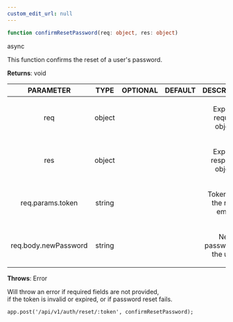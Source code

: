 ```yaml
---
custom_edit_url: null
---
```


```ts
function confirmResetPassword(req: object, res: object)
```

<div>
  <span className="badge badge--success">async</span>
</div>

<p>This function confirms the reset of a user's password.</p>

**Returns**: void

|PARAMETER|TYPE|OPTIONAL|DEFAULT|DESCRIPTION|
|:---:|:---:|:---:|:---:|:---:|
|req|object|||<p>Express request object.</p>|
|res|object|||<p>Express response object.</p>|
|req.params.token|string|||<p>Token from the reset email.</p>|
|req.body.newPassword|string|||<p>New password for the user.</p>|

**Throws**: Error

<p>Will throw an error if required fields are not provided,<br />if the token is invalid or expired, or if password reset fails.</p>

```app.post('/api/v1/auth/reset/:token', confirmResetPassword);```

